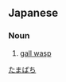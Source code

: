==Japanese==
{{ja-kanjitab}}

===Noun===
{{ja-noun|たまばち|タマバチ}}

# [[gall wasp]]

[[Category:ja:Insects|たまばち]]
